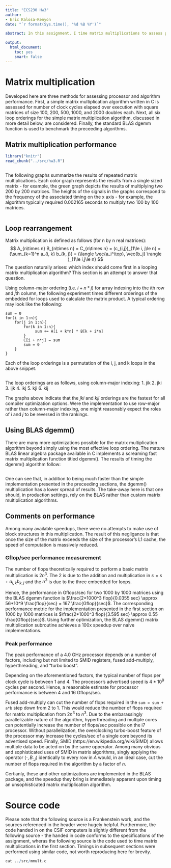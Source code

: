```yaml
---
title: "ECS230 Hw3"
author:
- Eric Kalosa-Kenyon
date: "`r format(Sys.time(), '%d %B %Y')`"

abstract: In this assignment, I time matrix multiplications to assess processor performance in basic linear algebra operations.

output:
  html_document:
    toc: yes
    smart: false
---
```


# Matrix multiplication
Developed here are three methods for assessing processor and algorithm
performance. First, a simple matrix multiplication algorithm written in C is
assessed for number of clock cycles elapsed over execution with square matrices
of size 100, 200, 500, 1000, and 2000 doubles each. Next, all six loop orderings
for the simple matrix multiplication algorithm, discussed in more detail below,
are considered. Finally, the standard BLAS dgemm function is used to benchmark
the preceeding algorithms.

## Matrix multiplication performance
```r
library("knitr")
read_chunk("../src/hw3.R")
```

```r
```

The following graphs summarize the results of repeated matrix multiplications.
Each color graph represents the results from a single sized matrix - for
example, the green graph depicts the results of multiplying two 200 by 200
matrices. The heights of the signals in the graphs correspond to the frequency
of the associated timing on the x axis - for example, the algorithm typically
required 0.002165 seconds to multiply two 100 by 100 matrices.
  
```r
```

## Loop rearrangement

Matrix multiplication is defined as follows (for n by n real matrices):
$$
A_{n\times n} B_{n\times n} = C_{n\times n} = (c_{i,j})_{1\le i, j\le n} =
(\sum_{k=1}^n a_{i, k} b_{k, j}) =
(\langle \vec{a_i^\top}, \vec{b_j} \rangle )_{1\le i,j\le n}
$$
The question naturally arises: which index should come first in a looping matrix
multiplication algorithm? This section is an attempt to answer that question.

Using column-major ordering (i.e. $i + n*j$) for array indexing into the $i$th
row and $j$th column, the following experiment times different orderings of the
embedded for loops used to calculate the matrix product. A typical ordering
may look like the following:

```
sum = 0
for(i in 1:n){
    for(j in 1:n){
        for(k in 1:n){
             sum += A[i + k*n] * B[k + i*n]
        }
        C[i + n*j] = sum
        sum = 0
    }
}
```
Each of the loop orderings is a permutation of the i, j, and k loops in the
above snippet.

```r
```

The loop orderings are as follows, using column-major indexing:
1. jik
2. jki
3. ijk
4. ikj
5. kji
6. kij

The graphs above indicate that the $jki$ and $kji$ orderings are the fastest
for all compiler optimization options.
Were the implementation to use row-major rather than column-major indexing, one
might reasonably expect the roles of $i$ and $j$ to be reversed in the rankings.

## Using BLAS dgemm()
There are many more optimizations possible for the matrix multiplication
algorithm beyond simply using the most effective loop ordering. The mature BLAS
linear algebra package available in C implements a screaming fast matrix
multiplication function titled dgemm(). The results of timing the dgemm()
algorithm follow:

```r
```
  
One can see that, in addition to being much faster than the simple
implementation presented in the preceeding sections, the dgemm() multiplication
has a lower spread of results. The take-away here is that one should, in
production settings, rely on the BLAS rather than custom matrix multiplication
algorithms.

## Comments on performance
Among many available speedups, there were no attempts to make use of block
structures in this multiplication. The result of this negligance is that once
the size of the matrix exceeds the size of the processor's L1 cache, the speed
of computation is massively reduced.

### Gflop/sec performance measurement
The number of flops theoretically required to perform a basic matrix
multiplication is $2n^3$. The $2$ is due to the addition and multiplication in
$s = s + a_{i,k}b_{k,j}$ and the $n^3$ is due to the three embedded for loops.

Hence, the performance in Gflops/sec for two 1000 by 1000 matrices using the
BLAS dgemm function is
$\frac{2*1000^3 flop}{0.0355 sec} \approx 56*10^9 \frac{flop}{sec} =
167 \frac{Gflop}{sec}$.
The corresponding performance metric for the implementation presented in the
first section on 1000 by 1000 matrices is
$\frac{2*1000^3 flop}{3.595 sec} \approx 0.55 \frac{Gflop}{sec}$.
Using further optimization, the BLAS dgemm() matrix multiplication subroutine
achieves a 100x speedup over naive implementations.

### Peak performance
The peak performance of a 4.0 GHz processor depends on a number of factors,
including but not limited to SMID registers, fused add-multiply, hyperthreading,
and "turbo boost".

Depending on the aforementioned factors, the typical number of flops per clock
cycle is between 1 and 4. The processor's advertised speed is $4*10^9$
cycles per second. Hence, a reasonable estimate for processor performance is
between 4 and 16 Gflops/sec.

Fused add-multiply can cut the number of flops required in the
`sum = sum + a*b` step down from 2 to 1. This would reduce the number of flops
required for matrix multiplication from $2n^3$ to $n^3$. Due to the
embarassingly parallelizable nature of the algorithm, hyperthreading and
multiple cores can potentially increase the number of flops/sec possible on the
i7 processor. Without parallelization, the overclocking turbo-boost feature of
the processor may increase the cycles/sec of a single core beyond its advertised
speed. Finally, SMID (https://en.wikipedia.org/wiki/SIMD) allows multiple data
to be acted on by the same opperator. Among many obvious and sophisticated uses
of SMID in matrix algorithms, singly applying the operator
$\langle\cdot, B_{:,j}\rangle$ identically to every row in $A$ would, in an
ideal case, cut the number of flops required in the algorithm by a factor of
$n$.

Certianly, these and other optimizations are implemented in the BLAS package,
and the speedup they bring is immediately apparent upon timing an
unsophisticated matrix multiplication algorithm.

# Source code
Please note that the following source is a Frankenstein work, and the sources
referenced in the header were hugely helpful. Furthermore, the code handed in on
the CSIF computers is slightly different from the following source - the handed
in code conforms to the specifications of the assignment, wheras the following
source is the code used to time matrix multiplications in the first section.
Timings in subsequent sections were performed using similar code, not worth
reproducing here for brevity.

```r
cat ../src/mmult.c
```
